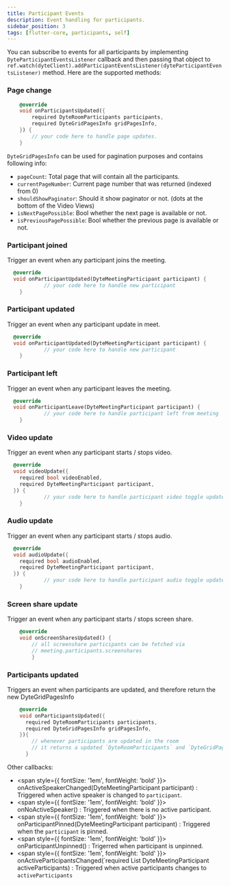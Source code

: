 ```yaml
---
title: Participant Events
description: Event handling for participants.
sidebar_position: 3
tags: [flutter-core, participants, self]
---
```


You can subscribe to events for all participants by implementing
`DyteParticipantEventsListener` callback and then passing that object to
`ref.watch(dyteClient).addParticipantEventsListener(dyteParticipantEventsListener)`
method. Here are the supported methods:

### Page change

```dart
    @override
    void onParticipantsUpdated({
        required DyteRoomParticipants participants,
        required DyteGridPagesInfo gridPagesInfo,
    }) {
        // your code here to handle page updates.
    }
```

`DyteGridPagesInfo` can be used for pagination purposes and contains following
info:

- `pageCount`: Total page that will contain all the participants.
- `currentPageNumber`: Current page number that was returned (indexed from 0)
- `shouldShowPaginator`: Should it show paginator or not. (dots at the bottom of
  the Video Views)
- `isNextPagePossible`: Bool whether the next page is available or not.
- `isPreviousPagePossible`: Bool whether the previous page is available or not.

### Participant joined

Trigger an event when any participant joins the meeting.

```dart
  @override
  void onParticipantUpdated(DyteMeetingParticipant participant) {
            // your code here to handle new participant
    }
```

### Participant updated

Trigger an event when any participant update in meet.

```dart
  @override
  void onParticipantUpdated(DyteMeetingParticipant participant) {
            // your code here to handle new participant
    }
```

### Participant left

Trigger an event when any participant leaves the meeting.

```dart
  @override
  void onParticipantLeave(DyteMeetingParticipant participant) {
            // your code here to handle participant left from meeting
    }
```

### Video update

Trigger an event when any participant starts / stops video.

```dart
  @override
  void videoUpdate({
    required bool videoEnabled,
    required DyteMeetingParticipant participant,
  }) {
            // your code here to handle participant video toggle update
    }
```

### Audio update

Trigger an event when any participant starts / stops audio.

```dart
  @override
  void audioUpdate({
    required bool audioEnabled,
    required DyteMeetingParticipant participant,
  }) {
            // your code here to handle participant audio toggle update
    }
```

### Screen share update

Trigger an event when any participant starts / stops screen share.

```dart
    @override
    void onScreenSharesUpdated() {
        // all screenshare participants can be fetched via
        // meeting.participants.screenshares
        }
```

### Participants updated

Triggers an event when participants are updated, and therefore return the new
DyteGridPagesInfo

```dart
    @override
    void onParticipantsUpdated({
      required DyteRoomParticipants participants,
      required DyteGridPagesInfo gridPagesInfo,
    }){
        // whenever participants are updated in the room
        // it returns a updated `DyteRoomParticipants` and `DyteGridPagesInfo` with it.
      }
```

Other callbacks:

- <span style={{ fontSize: '1em', fontWeight: 'bold' }}>
    onActiveSpeakerChanged(DyteMeetingParticipant participant)
  </span>
  : Triggered when active speaker is changed to <code>participant</code>.
- <span style={{ fontSize: '1em', fontWeight: 'bold' }}>
    onNoActiveSpeaker()
  </span>
  : Triggered when there is no active participant.
- <span style={{ fontSize: '1em', fontWeight: 'bold' }}>
    onParticipantPinned(DyteMeetingParticipant participant)
  </span>
  : Triggered when the <code>participant</code> is pinned.
- <span style={{ fontSize: '1em', fontWeight: 'bold' }}>
    onParticipantUnpinned()
  </span>
  : Trigerred when participant is unpinned.
- <span style={{ fontSize: '1em', fontWeight: 'bold' }}>
    onActiveParticipantsChanged(`required List DyteMeetingParticipant
    activeParticipants)
  </span>
  : Triggered when active participants changes to <code>activeParticipants</code>
